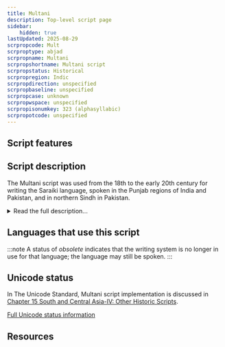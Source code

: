 ```yaml
---
title: Multani
description: Top-level script page
sidebar:
    hidden: true
lastUpdated: 2025-08-29
scrpropcode: Mult
scrproptype: abjad
scrpropname: Multani
scrpropshortname: Multani script
scrpropstatus: Historical
scrpropregion: Indic
scrpropdirection: unspecified
scrpropbaseline: unspecified
scrpropcase: unknown
scrpropwspace: unspecified
scrpropisonumkey: 323 (alphasyllabic)
scrpropotcode: unspecified
---
```



## Script features

<ScriptInfo />

## Script description

The Multani script was used from the 18th to the early 20th century for writing the Saraiki language, spoken in the Punjab regions of India and Pakistan, and in northern Sindh in Pakistan.

<details>
<summary>Read the full description...</summary>It was a commercial script, used mainly by merchants. Structurally, the script has characteristics of an abjad; vowels are generally not written unless they appear at the start of a word or in one-syllable V or CV clusters.
</details>

## Languages that use this script

:::note
A status of _obsolete_ indicates that the writing system is no longer in use for that language; the language may still be spoken.
:::

<WsList script='Mult' wsMax='5' />

## Unicode status

In The Unicode Standard, Multani script implementation is discussed in [Chapter 15 South and Central Asia-IV: Other Historic Scripts](http://www.unicode.org/versions/latest/ch15.pdf).


[Full Unicode status information](/scrlang/unicode/mult-unicode)

## Resources

<ScriptResources detailSummary='seemore' />

